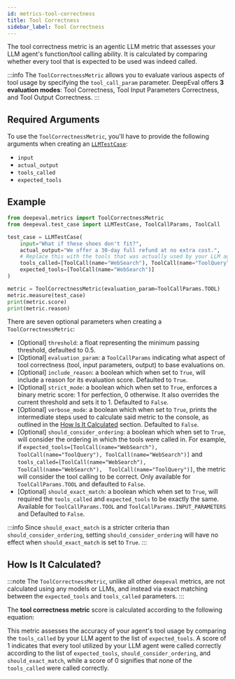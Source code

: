 ```yaml
---
id: metrics-tool-correctness
title: Tool Correctness
sidebar_label: Tool Correctness
---
```



The tool correctness metric is an agentic LLM metric that assesses your LLM agent's function/tool calling ability. It is calculated by comparing whether every tool that is expected to be used was indeed called.

:::info
The `ToolCorrectnessMetric` allows you to evaluate various aspects of tool usage by specifying the `tool_call_param` parameter. DeepEval offers **3 evaluation modes**: Tool Correctness, Tool Input Parameters Correctness, and Tool Output Correctness.
:::

## Required Arguments

To use the `ToolCorrectnessMetric`, you'll have to provide the following arguments when creating an [`LLMTestCase`](/docs/evaluation-test-cases#llm-test-case):

- `input`
- `actual_output`
- `tools_called`
- `expected_tools`

## Example

```python
from deepeval.metrics import ToolCorrectnessMetric
from deepeval.test_case import LLMTestCase, ToolCallParams, ToolCall

test_case = LLMTestCase(
    input="What if these shoes don't fit?",
    actual_output="We offer a 30-day full refund at no extra cost.",
    # Replace this with the tools that was actually used by your LLM agent
    tools_called=[ToolCall(name="WebSearch"), ToolCall(name="ToolQuery")],
    expected_tools=[ToolCall(name="WebSearch")]
)

metric = ToolCorrectnessMetric(evaluation_param=ToolCallParams.TOOL)
metric.measure(test_case)
print(metric.score)
print(metric.reason)
```

There are seven optional parameters when creating a `ToolCorrectnessMetric`:

- [Optional] `threshold`: a float representing the minimum passing threshold, defaulted to 0.5.
- [Optional] `evaluation_param`: a `ToolCallParams` indicating what aspect of tool correctness (tool, input parameters, output) to base evaluations on.
- [Optional] `include_reason`: a boolean which when set to `True`, will include a reason for its evaluation score. Defaulted to `True`.
- [Optional] `strict_mode`: a boolean which when set to `True`, enforces a binary metric score: 1 for perfection, 0 otherwise. It also overrides the current threshold and sets it to 1. Defaulted to `False`.
- [Optional] `verbose_mode`: a boolean which when set to `True`, prints the intermediate steps used to calculate said metric to the console, as outlined in the [How Is It Calculated](#how-is-it-calculated) section. Defaulted to `False`.
- [Optional] `should_consider_ordering`: a boolean which when set to `True`, will consider the ordering in which the tools were called in. For example, if `expected_tools=[ToolCall(name="WebSearch"), ToolCall(name="ToolQuery"), ToolCall(name="WebSearch")]` and `tools_called=[ToolCall(name="WebSearch"), ToolCall(name="WebSearch"),  ToolCall(name="ToolQuery")]`, the metric will consider the tool calling to be correct. Only available for `ToolCallParams.TOOL` and defaulted to `False`.
- [Optional] `should_exact_match`: a boolean which when set to `True`, will required the `tools_called` and `expected_tools` to be exactly the same. Available for `ToolCallParams.TOOL` and `ToolCallParams.INPUT_PARAMETERS` and Defaulted to `False`.

:::info
Since `should_exact_match` is a stricter criteria than `should_consider_ordering`, setting `should_consider_ordering` will have no effect when `should_exact_match` is set to `True`.
:::

## How Is It Calculated?

:::note
The `ToolCorrectnessMetric`, unlike all other `deepeval` metrics, are not calculated using any models or LLMs, and instead via exact matching between the `expected_tools` and `tools_called` parameters.
:::

The **tool correctness metric** score is calculated according to the following equation:

<Equation
  formula="\text{Tool Correctness} = \frac{\text{Number of Correctly Used Tools (or Correct Input Parameters/Outputs)}}{\text{Total Number of Tools Called}}
"
/>

This metric assesses the accuracy of your agent's tool usage by comparing the `tools_called` by your LLM agent to the list of `expected_tools`. A score of 1 indicates that every tool utilized by your LLM agent were called correctly according to the list of `expected_tools`, `should_consider_ordering`, and `should_exact_match`, while a score of 0 signifies that none of the `tools_called` were called correctly.
